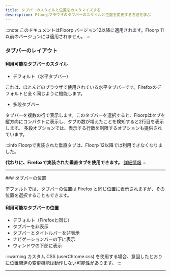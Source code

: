 ```yaml
---
title: タブバーのスタイルと位置をカスタマイズする
description: Floorpブラウザのタブバーのスタイルと位置を変更する方法を学ぶ
---
```



:::note
このドキュメントはFloorp バージョン12以降に適用されます。Floorp 11以前のバージョンには適用されません。
:::


### タブバーのレイアウト

#### 利用可能なタブバーのスタイル

- デフォルト（水平タブバー）

これは、ほとんどのブラウザで使用されている水平タブバーです。Firefoxのデフォルトと全く同じように機能します。

- 多段タブバー

タブバーを複数の行で表示します。このタブバーを選択すると、Floorpはタブを縦方向にコンパクトに表示し、タブの数が増えたことを検知すると2行目を表示します。
多段オプションでは、表示する行数を制限するオプションも提供されています。

:::info
Floorpで実装された垂直タブは、Floorp 12以降では利用できなくなりました。

**代わりに、Firefoxで実装された垂直タブを使用できます。** [詳細情報](about-vertical-tab-bar.mdx)
:::


<hr />
### タブバーの位置

デフォルトでは、タブバーの位置は Firefox と同じ位置に表示されますが、その位置を選択することもできます。

#### 利用可能なタブバーの位置

- デフォルト（Firefoxと同じ）
- タブバーを非表示
- タブバーとタイトルバーを非表示
- ナビゲーションバーの下に表示
- ウィンドウの下部に表示

:::warning
カスタム CSS (userChrome.css) を使用する場合、意図したとおりに位置関連の変更機能は動作しない可能性があります。
:::

<hr />

<Support />